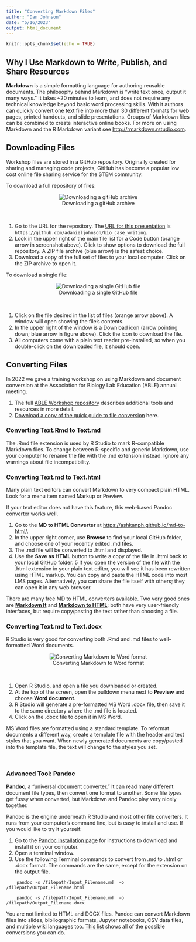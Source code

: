 ```yaml
---
title: "Converting Markdown Files"
author: "Dan Johnson"
date: "5/16/2023"
output: html_document
---
```


```r
knitr::opts_chunk$set(echo = TRUE)
```

## Why I Use Markdown to Write, Publish, and Share Resources

**Markdown** is a simple formatting language for authoring reusable documents. The philosophy behind Markdown is "write text once, output it many ways." It takes \~20 minutes to learn, and does not require any technical knowledge beyond basic word processing skills. With it authors can quickly convert one text file into more than 30 different formats for web pages, printed handouts, and slide presentations. Groups of Markdown files can be combined to create interactive online books. For more on using Markdown and the R Markdown variant see [http://rmarkdown.rstudio.com](http://rmarkdown.rstudio.com).

## Downloading Files

Workshop files are stored in a GitHub repository. Originally created for sharing and managing code projects, GitHub has become a popular low cost online file sharing service for the STEM community.

To download a full repository of files:

<center>![Downloading a gitHub archive](https://github.com/adanieljohnson/bio_case_writing/blob/main/siteimages/File_access.png?raw=true)</center>

<br>

1.  Go to the URL for the repository. The [URL for this presentation](https://github.com/adanieljohnson/bio_case_writing) is `https://github.com/adanieljohnson/bio_case_writing`.
2.  Look in the upper right of the main file list for a Code button (orange arrow in screenshot above). Click to show options to download the full repository. A ZIP file archive (blue arrow) is the safest choice.
3.  Download a copy of the full set of files to your local computer. Click on the ZIP archive to open it.

To download a single file:

<center>![Downloading a single GitHub file](https://github.com/adanieljohnson/bio_case_writing/blob/main/siteimages/Single_file.png?raw=true)</center>

<br>

1.  Click on the file desired in the list of files (orange arrow above). A window will open showing the file's contents.
2.  In the upper right of the window is a Download icon (arrow pointing down; blue arrow in figure above). Click the icon to download the file.
3.  All computers come with a plain text reader pre-installed, so when you double-click on the downloaded file, it should open.

## Converting Files

In 2022 we gave a training workshop on using Markdown and document conversion at the Association for Biology Lab Education (ABLE) annual meeting.

1.  The full [ABLE Workshop repository](https://github.com/adanieljohnson/ABLE_2022_Workshop) describes additional tools and resources in more detail.
2.  [Download a copy of the quick guide to file conversion]() here.

### Converting Text.Rmd to Text.md

The .Rmd file extension is used by R Studio to mark R-compatible Markdown files. To change between R-specific and generic Markdown, use your computer to rename the file with the .md extension instead. Ignore any warnings about file incompatibility.

### Converting Text.md to Text.html

Many plain text editors can convert Markdown to very compact plain HTML. Look for a menu item named Markup or Preview.

If your text editor does not have this feature, this web-based Pandoc converter works well.

1.  Go to the **MD to HTML Converter** at [https://ashkanph.github.io/md-to-html/.](https://ashkanph.github.io/md-to-html/)
2.  In the upper right corner, use **Browse** to find your local GitHub folder, and choose one of your recently edited .md files.
3.  The .md file will be converted to .html and displayed.
4.  Use the **Save as HTML** button to write a copy of the file in .html back to your local GitHub folder. 5 If you open the version of the file with the .html extension in your plain text editor, you will see it has been rewritten using HTML markup. You can copy and paste the HTML code into most LMS pages. Alternatively, you can share the file itself with others; they can open it in any web browser.

There are many free MD to HTML converters available. Two very good ones are [**Markdown It**](https://markdown-it.github.io/) and [**Markdown to HTML**](https://markdowntohtml.com/); both have very user-friendly interfaces, but require copy/pasting the text rather than choosing a file.

### Converting Text.md to Text.docx

R Studio is very good for converting both .Rmd and .md files to well-formatted Word documents.

<center>![Converting Markdown to Word format](https://github.com/adanieljohnson/ABLE_2022_Workshop/blob/main/images/Preview-Word-ABLE.png?raw=true)</center>

<br>

1.  Open R Studio, and open a file you downloaded or created.
2.  At the top of the screen, open the pulldown menu next to **Preview** and choose **Word document**.
3.  R Studio will generate a pre-formatted MS Word .docx file, then save it to the same directory where the .md file is located.
4.  Click on the .docx file to open it in MS Word.

MS Word files are formatted using a standard template. To reformat documents a different way, create a template file with the header and text styles that you want. When newly generated documents are copy/pasted into the template file, the text will change to the styles you set.

<br>

### Advanced Tool: Pandoc

[**Pandoc**](https://pandoc.org/index.html), a "universal document converter." It can read many different document file types, then convert one format to another. Some file types get fussy when converted, but Markdown and Pandoc play very nicely together.

Pandoc is the engine underneath R Studio and most other file converters. It runs from your computer's command line, but is easy to install and use. If you would like to try it yourself:

1.  Go to the [Pandoc installation page](https://pandoc.org/installing.html) for instructions to download and install it on your computer.
2.  Open a terminal window.
3.  Use the following Terminal commands to convert from .md to .html or .docx format. The commands are the same, except for the extension on the output file.

```{=html}
<!-- -->
```
        pandoc -s /filepath/Input_Filename.md  -o /filepath/Output_Filename.html

        pandoc -s /filepath/Input_Filename.md  -o /filepath/Output_Filename.docx

You are not limited to HTML and DOCX files. Pandoc can convert Markdown files into slides, bibliographic formats, Jupyter notebooks, CSV data files, and multiple wiki languages too. [This list](https://pandoc.org/) shows all of the possible conversions you can do.

